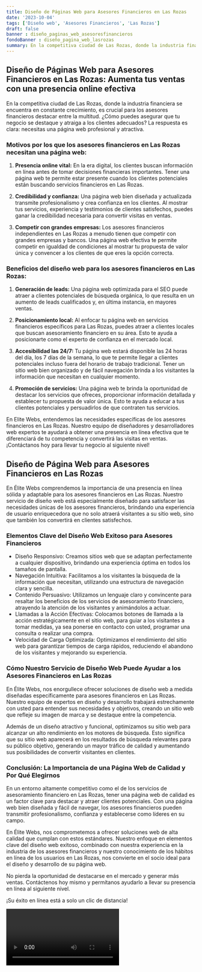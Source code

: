 ```yaml
---
title: Diseño de Páginas Web para Asesores Financieros en Las Rozas
date: '2023-10-04'
tags: ['Diseño web', 'Asesores Financieros', 'Las Rozas']
draft: false
banner : diseño_paginas_web_asesoresfinancieros
fondoBanner : diseño_pagina_web_lasrozas
summary: En la competitiva ciudad de Las Rozas, donde la industria financiera se encuentra en constante crecimiento, es crucial para los asesores financieros destacar entre la multitud. ¿Cómo puedes asegurar que tu negocio se destaque y atraiga a los clientes adecuados? La respuesta es clara necesitas una página web profesional y atractiva.
---
```


## **Diseño de Páginas Web para Asesores Financieros en Las Rozas: Aumenta tus ventas con una presencia online efectiva**

En la competitiva ciudad de Las Rozas, donde la industria financiera se encuentra en constante crecimiento, es crucial para los asesores financieros destacar entre la multitud. ¿Cómo puedes asegurar que tu negocio se destaque y atraiga a los clientes adecuados? La respuesta es clara: necesitas una página web profesional y atractiva.

### **Motivos por los que los asesores financieros en Las Rozas necesitan una página web:**

1. **Presencia online vital:** En la era digital, los clientes buscan información en línea antes de tomar decisiones financieras importantes. Tener una página web te permite estar presente cuando los clientes potenciales están buscando servicios financieros en Las Rozas.

2. **Credibilidad y confianza:** Una página web bien diseñada y actualizada transmite profesionalismo y crea confianza en los clientes. Al mostrar tus servicios, experiencia y testimonios de clientes satisfechos, puedes ganar la credibilidad necesaria para convertir visitas en ventas.

3. **Competir con grandes empresas:** Los asesores financieros independientes en Las Rozas a menudo tienen que competir con grandes empresas y bancos. Una página web efectiva te permite competir en igualdad de condiciones al mostrar tu propuesta de valor única y convencer a los clientes de que eres la opción correcta.

### **Beneficios del diseño web para los asesores financieros en Las Rozas:**

1. **Generación de leads:** Una página web optimizada para el SEO puede atraer a clientes potenciales de búsqueda orgánica, lo que resulta en un aumento de leads cualificados y, en última instancia, en mayores ventas.

2. **Posicionamiento local:** Al enfocar tu página web en servicios financieros específicos para Las Rozas, puedes atraer a clientes locales que buscan asesoramiento financiero en su área. Esto te ayuda a posicionarte como el experto de confianza en el mercado local.

3. **Accesibilidad las 24/7:** Tu página web estará disponible las 24 horas del día, los 7 días de la semana, lo que te permite llegar a clientes potenciales incluso fuera del horario de trabajo tradicional. Tener un sitio web bien organizado y de fácil navegación brinda a los visitantes la información que necesitan en cualquier momento.

4. **Promoción de servicios:** Una página web te brinda la oportunidad de destacar los servicios que ofreces, proporcionar información detallada y establecer tu propuesta de valor única. Esto te ayuda a educar a tus clientes potenciales y persuadirlos de que contraten tus servicios.

En Elite Webs, entendemos las necesidades específicas de los asesores financieros en Las Rozas. Nuestro equipo de diseñadores y desarrolladores web expertos te ayudará a obtener una presencia en línea efectiva que te diferenciará de tu competencia y convertirá las visitas en ventas. ¡Contáctanos hoy para llevar tu negocio al siguiente nivel!

<GifSeo />

<Cta />

## Diseño de Página Web para Asesores Financieros en Las Rozas

En Élite Webs comprendemos la importancia de una presencia en línea sólida y adaptable para los asesores financieros en Las Rozas. Nuestro servicio de diseño web está especialmente diseñado para satisfacer las necesidades únicas de los asesores financieros, brindando una experiencia de usuario enriquecedora que no solo atraerá visitantes a su sitio web, sino que también los convertirá en clientes satisfechos.

### Elementos Clave del Diseño Web Exitoso para Asesores Financieros

- Diseño Responsivo: Creamos sitios web que se adaptan perfectamente a cualquier dispositivo, brindando una experiencia óptima en todos los tamaños de pantalla.
- Navegación Intuitiva: Facilitamos a los visitantes la búsqueda de la información que necesitan, utilizando una estructura de navegación clara y sencilla.
- Contenido Persuasivo: Utilizamos un lenguaje claro y convincente para resaltar los beneficios de los servicios de asesoramiento financiero, atrayendo la atención de los visitantes y animándolos a actuar.
- Llamadas a la Acción Efectivas: Colocamos botones de llamada a la acción estratégicamente en el sitio web, para guiar a los visitantes a tomar medidas, ya sea ponerse en contacto con usted, programar una consulta o realizar una compra.
- Velocidad de Carga Optimizada: Optimizamos el rendimiento del sitio web para garantizar tiempos de carga rápidos, reduciendo el abandono de los visitantes y mejorando su experiencia.

### Cómo Nuestro Servicio de Diseño Web Puede Ayudar a los Asesores Financieros en Las Rozas

En Élite Webs, nos enorgullece ofrecer soluciones de diseño web a medida diseñadas específicamente para asesores financieros en Las Rozas. Nuestro equipo de expertos en diseño y desarrollo trabajará estrechamente con usted para entender sus necesidades y objetivos, creando un sitio web que refleje su imagen de marca y se destaque entre la competencia.

Además de un diseño atractivo y funcional, optimizamos su sitio web para alcanzar un alto rendimiento en los motores de búsqueda. Esto significa que su sitio web aparecerá en los resultados de búsqueda relevantes para su público objetivo, generando un mayor tráfico de calidad y aumentando sus posibilidades de convertir visitantes en clientes.

### Conclusión: La Importancia de una Página Web de Calidad y Por Qué Elegirnos

En un entorno altamente competitivo como el de los servicios de asesoramiento financiero en Las Rozas, tener una página web de calidad es un factor clave para destacar y atraer clientes potenciales. Con una página web bien diseñada y fácil de navegar, los asesores financieros pueden transmitir profesionalismo, confianza y establecerse como líderes en su campo.

En Élite Webs, nos comprometemos a ofrecer soluciones web de alta calidad que cumplan con estos estándares. Nuestro enfoque en elementos clave del diseño web exitoso, combinado con nuestra experiencia en la industria de los asesores financieros y nuestro conocimiento de los hábitos en línea de los usuarios en Las Rozas, nos convierte en el socio ideal para el diseño y desarrollo de su página web.

No pierda la oportunidad de destacarse en el mercado y generar más ventas. Contáctenos hoy mismo y permítanos ayudarlo a llevar su presencia en línea al siguiente nivel.

¡Su éxito en línea está a solo un clic de distancia!

<Video />

<CtaBot job='Asesores Financieros' city='Las Rozas'/>

<Gmaps query='Las Rozas+españa+maps' />